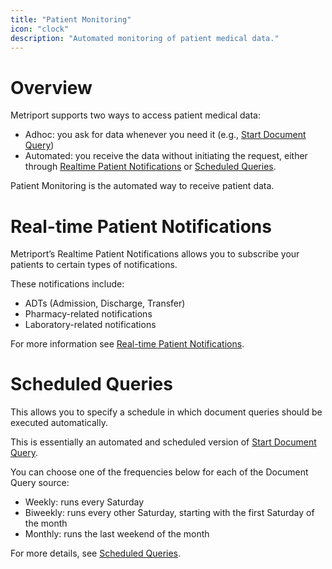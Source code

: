 ```yaml
---
title: "Patient Monitoring"
icon: "clock"
description: "Automated monitoring of patient medical data."
---
```


# Overview
Metriport supports two ways to access patient medical data:  
 - Adhoc: you ask for data whenever you need it (e.g., [Start Document Query](/medical-api/api-reference/document/start-document-query))  
 - Automated: you receive the data without initiating the request, either through [Realtime Patient Notifications](/medical-api/handling-data/realtime-patient-notifications) 
 or [Scheduled Queries](/medical-api/handling-data/scheduled-queries).

Patient Monitoring is the automated way to receive patient data.

# Real-time Patient Notifications
Metriport’s Realtime Patient Notifications allows you to subscribe your patients to certain types of notifications.

These notifications include:  
 - ADTs (Admission, Discharge, Transfer)  
 - Pharmacy-related notifications  
 - Laboratory-related notifications  

For more information see [Real-time Patient Notifications](/medical-api/handling-data/realtime-patient-notifications).

# Scheduled Queries
This allows you to specify a schedule in which document queries should be executed automatically.

This is essentially an automated and scheduled version of [Start Document Query](/medical-api/api-reference/document/start-document-query).

You can choose one of the frequencies below for each of the Document Query source:
 - Weekly: runs every Saturday
 - Biweekly: runs every other Saturday, starting with the first Saturday of the month
 - Monthly: runs the last weekend of the month

For more details, see [Scheduled Queries](/medical-api/handling-data/scheduled-queries).

